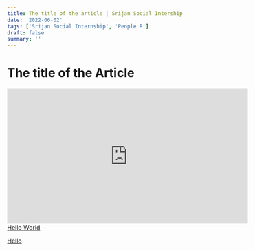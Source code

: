 ```yaml
---
title: The title of the article | Srijan Social Intership
date: '2022-06-02'
tags: ['Srijan Social Internship', 'People R']
draft: false
summary: ''
---
```


# The title of the Article

<iframe
  width="560"
  height="315"
  src="https://www.youtube.com/embed/QtWCmO_KIlg"
  title="YouTube video player"
  frameborder="0"
  allow="accelerometer; autoplay; clipboard-write; encrypted-media; gyroscope; picture-in-picture"
  allowfullscreen
></iframe>

<a target="pdf-frame" rel="noopener noreferrer" href="/data/assets/nosql.pdf">
  Hello World
</a>

[Hello](/data/assets/nosql.pdf)
